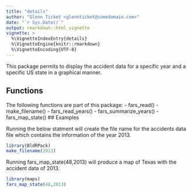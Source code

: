 ```yaml
---
title: "details"
author: "Glenn Ticket <glennticket@somedomain.com>"
date: "`r Sys.Date()`"
output: rmarkdown::html_vignette
vignette: >
  %\VignetteIndexEntry{details}
  %\VignetteEngine{knitr::rmarkdown}
  %\VignetteEncoding{UTF-8}
---
```


This package permits to display the accident data for a specific year and a specific US state in a graphical manner.

## Functions

The following functions are part of this package:
- fars_read()
- make_filename()
- fars_read_years()
- fars_summarize_years()
- fars_map_state()
## Examples

Running the below statment will create the file name for the accidents data file which contains the information of the year 2013.
```r
library(BldRPack)
make_filename(2013)
```
Running fars_map_state(48,2013) will produce a map of Texas with the accident data of 2013.
```r
library(maps)
fars_map_state(48,2013)
```
